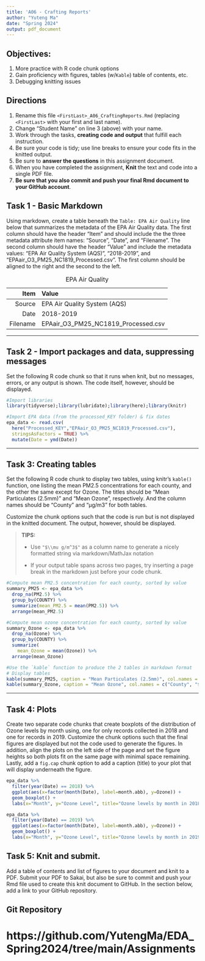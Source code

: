 ```yaml
---
title: 'A06 - Crafting Reports'
author: "Yuteng Ma" 
date: "Spring 2024"
output: pdf_document
---
```


## Objectives:

1.  More practice with R code chunk options
1.  Gain proficiency with figures, tables (w/`Kable`) table of contents, etc.
1.  Debugging knitting issues

## Directions

1.  Rename this file `<FirstLast>_A06_CraftingReports.Rmd` (replacing `<FirstLast>` with your first and last name).
1.  Change "Student Name" on line 3 (above) with your name.
1.  Work through the tasks, **creating code and output** that fulfill each instruction.
1.  Be sure your code is tidy; use line breaks to ensure your code fits in the knitted output.
1.  Be sure to **answer the questions** in this assignment document.
1.  When you have completed the assignment, **Knit** the text and code into a single PDF file.
1.  **Be sure that you also commit and push your final Rmd document to your GitHub account**.

## Task 1 - Basic Markdown

Using markdown, create a table beneath the `Table: EPA Air Quality` line below that summarizes the metadata of the EPA Air Quality data. The first column should have the header "Item" and should include the the three metadata attribute item names: "Source", "Date", and "Filename". The second column should have the header "Value" and include the metadata values: "EPA Air Quality System (AQS)", "2018-2019", and "EPAair_O3_PM25_NC1819_Processed.csv". The first column should be aligned to the right and the second to the left.

Table: EPA Air Quality

|     Item     | Value                                 |
| ------------:|:--------------------------------------|
|       Source | EPA Air Quality System (AQS)          |
|         Date | 2018-2019                             |
|     Filename | EPAair_O3_PM25_NC1819_Processed.csv   |



---

## Task 2 - Import packages and data, suppressing messages

Set the following R code chunk so that it runs when knit, but no messages, errors, or any output is shown. The code itself, however, should be displayed.

```r
#Import libraries
library(tidyverse);library(lubridate);library(here);library(knitr)

#Import EPA data (from the processed_KEY folder) & fix dates
epa_data <- read.csv(
  here("Processed_KEY","EPAair_O3_PM25_NC1819_Processed.csv"),
  stringsAsFactors = TRUE) %>% 
  mutate(Date = ymd(Date))
```

---

## Task 3: Creating tables

Set the following R code chunk to display two tables, using knitr's `kable()` function, one listing the mean PM2.5 concentrations for each county, and the other the same except for Ozone. The titles should be "Mean Particulates (2.5mm)" and "Mean Ozone", respectively. And the column names should be "County" and "µg/m3" for both tables.

Customize the chunk options such that the code is run but is not displayed in the knitted document. The output, however, should be displayed.

> **TIPS:**
>
> -   Use `"$\\mu g/m^3$"` as a column name to generate a nicely formatted string via markdown/MathJax notation
>
> -   If your output table spans across two pages, try inserting a page break in the markdown just before your code chunk.


```r
#Compute mean PM2.5 concentration for each county, sorted by value
summary_PM25 <- epa_data %>% 
  drop_na(PM2.5) %>% 
  group_by(COUNTY) %>% 
  summarize(mean_PM2.5 = mean(PM2.5)) %>% 
  arrange(mean_PM2.5)

#Compute mean ozone concentration for each county, sorted by value
summary_Ozone <- epa_data %>% 
  drop_na(Ozone) %>% 
  group_by(COUNTY) %>% 
  summarize(
    mean_Ozone = mean(Ozone)) %>% 
  arrange(mean_Ozone)

#Use the `kable` function to produce the 2 tables in markdown format
# Display tables
kable(summary_PM25, caption = "Mean Particulates (2.5mm)", col.names = c("County", "$\\mu g/m^3$"))
kable(summary_Ozone, caption = "Mean Ozone", col.names = c("County", "$\\mu g/m^3$"))

```
---

## Task 4: Plots

Create two separate code chunks that create boxplots of the distribution of Ozone levels by month using, one for only records collected in 2018 and one for records in 2019. Customize the chunk options such that the final figures are displayed but not the code used to generate the figures. In addition, align the plots on the left side of the page and set the figure heights so both plots fit on the same page with minimal space remaining. Lastly, add a `fig.cap` chunk option to add a caption (title) to your plot that will display underneath the figure.
```{=latex}
\setlength{\belowcaptionskip}{-17pt}
\setlength{\abovecaptionskip}{1pt}
```
\newpage


```r

epa_data %>%
  filter(year(Date) == 2018) %>%
  ggplot(aes(x=factor(month(Date), label=month.abb), y=Ozone)) +
  geom_boxplot() +
  labs(x="Month", y="Ozone Level", title="Ozone levels by month in 2018")
```
```r
epa_data %>%
  filter(year(Date) == 2019) %>%
  ggplot(aes(x=factor(month(Date), label=month.abb), y=Ozone)) +
  geom_boxplot() +
  labs(x="Month", y="Ozone Level", title="Ozone levels by month in 2019")
```

\newpage

## Task 5: Knit and submit.
Add a table of contents and list of figures to your document and knit to a PDF. Submit your PDF to Sakai, but also be sure to commit and push your Rmd file used to create this knit document to GitHub. In the section below, add a link to your GitHub repository. 

## Git Repository

# https://github.com/YutengMa/EDA_Spring2024/tree/main/Assignments